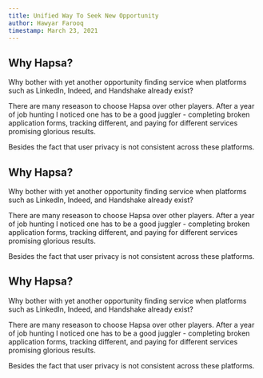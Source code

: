 ```yaml
---
title: Unified Way To Seek New Opportunity
author: Hawyar Farooq
timestamp: March 23, 2021
---
```



## Why Hapsa?

Why bother with yet another opportunity finding service when platforms such as LinkedIn, Indeed, and Handshake already exist?

There are many reseason to choose Hapsa over other players. After a year of job hunting I noticed one has to be a good juggler - completing broken application forms, tracking different, and paying for different services promising glorious results.

Besides the fact that user privacy is not consistent across these platforms.

## Why Hapsa?

Why bother with yet another opportunity finding service when platforms such as LinkedIn, Indeed, and Handshake already exist?

There are many reseason to choose Hapsa over other players. After a year of job hunting I noticed one has to be a good juggler - completing broken application forms, tracking different, and paying for different services promising glorious results.

Besides the fact that user privacy is not consistent across these platforms.

## Why Hapsa?

Why bother with yet another opportunity finding service when platforms such as LinkedIn, Indeed, and Handshake already exist?

There are many reseason to choose Hapsa over other players. After a year of job hunting I noticed one has to be a good juggler - completing broken application forms, tracking different, and paying for different services promising glorious results.

Besides the fact that user privacy is not consistent across these platforms.
